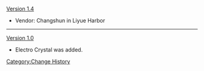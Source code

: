 [[Version 1.4]]
*{{Color|New}} Vendor: Changshun in Liyue Harbor
----
[[Version 1.0]]
*Electro Crystal was added.
<noinclude>[[Category:Change History]]</noinclude>